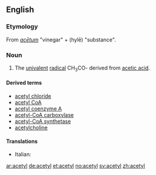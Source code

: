 ==English==

===Etymology===
From {{etyl|la}} ''[[acetum|acētum]]'' "vinegar" + {{etyl|grc}} ''{{polytonic|[[ὕλη]]}}'' (hylē) "substance".

===Noun===
{{en-noun}}

# {{organic chemistry}} The [[univalent]] [[radical]] CH<sub>3</sub>CO- derived from [[acetic acid]].

====Derived terms====
* [[acetyl chloride]]
* [[acetyl CoA]]
* [[acetyl coenzyme A]]
* [[acetyl-CoA carboxylase]]
* [[acetyl-CoA synthetase]]
* [[acetylcholine]]

====Translations====
{{top}}
* Italian: {{t-|it|acetile|m}}
{{mid}}

{{bottom}}

[[ar:acetyl]]
[[de:acetyl]]
[[et:acetyl]]
[[no:acetyl]]
[[sv:acetyl]]
[[zh:acetyl]]